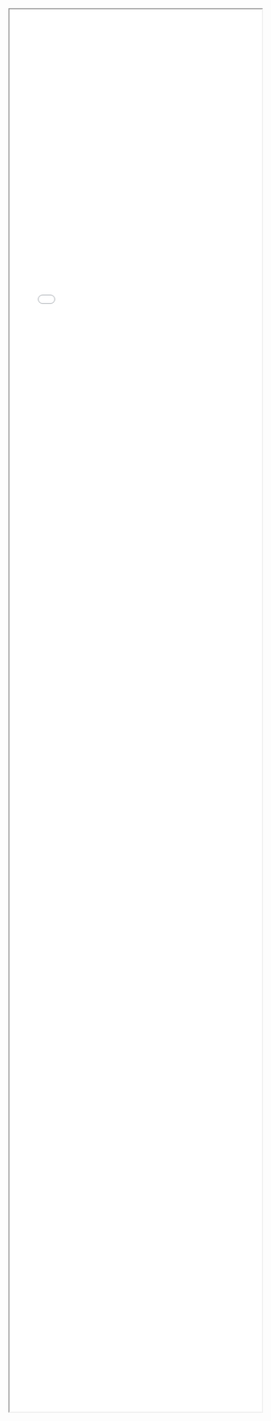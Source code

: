 <iframe style="width:100%; height: 70vh;" src="html/map_manchester_2017_workplace_mean.html" title="Map"></iframe>
